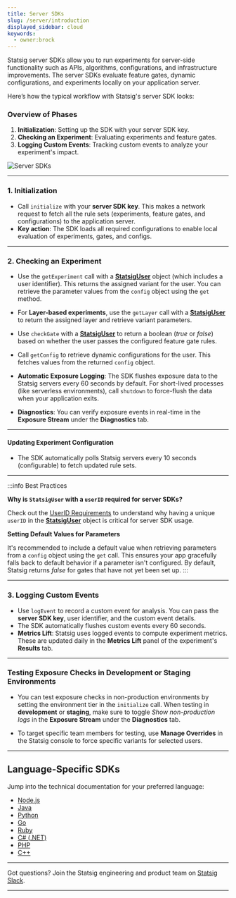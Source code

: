 ```yaml
---
title: Server SDKs
slug: /server/introduction
displayed_sidebar: cloud
keywords:
  - owner:brock
---
```


Statsig server SDKs allow you to run experiments for server-side functionality such as APIs, algorithms, configurations, and infrastructure improvements. The server SDKs evaluate feature gates, dynamic configurations, and experiments locally on your application server.

Here’s how the typical workflow with Statsig's server SDK looks:

### Overview of Phases
1. **Initialization**: Setting up the SDK with your server SDK key.
2. **Checking an Experiment**: Evaluating experiments and feature gates.
3. **Logging Custom Events**: Tracking custom events to analyze your experiment's impact.

![Server SDKs](https://user-images.githubusercontent.com/1315028/169563936-121cb75e-37e5-491f-8bb1-2d853c2e04b8.png)

---

### 1. Initialization

- Call `initialize` with your **server SDK key**. This makes a network request to fetch all the rule sets (experiments, feature gates, and configurations) to the application server.
- **Key action**: The SDK loads all required configurations to enable local evaluation of experiments, gates, and configs.

---

### 2. Checking an Experiment

- Use the `getExperiment` call with a [**StatsigUser**](/concepts/user) object (which includes a user identifier). This returns the assigned variant for the user. You can retrieve the parameter values from the `config` object using the `get` method.
  
- For **Layer-based experiments**, use the `getLayer` call with a [**StatsigUser**](/concepts/user) to return the assigned layer and retrieve variant parameters.

- Use `checkGate` with a [**StatsigUser**](/concepts/user) to return a boolean (_true_ or _false_) based on whether the user passes the configured feature gate rules.

- Call `getConfig` to retrieve dynamic configurations for the user. This fetches values from the returned `config` object.

- **Automatic Exposure Logging**: The SDK flushes exposure data to the Statsig servers every 60 seconds by default. For short-lived processes (like serverless environments), call `shutdown` to force-flush the data when your application exits.

- **Diagnostics**: You can verify exposure events in real-time in the **Exposure Stream** under the **Diagnostics** tab.

---

#### Updating Experiment Configuration

- The SDK automatically polls Statsig servers every 10 seconds (configurable) to fetch updated rule sets.

---

:::info Best Practices

**Why is `StatsigUser` with a `userID` required for server SDKs?**

Check out the [UserID Requirements](/concepts/user#why-is-an-id-always-required-for-server-sdks) to understand why having a unique `userID` in the [**StatsigUser**](/concepts/user) object is critical for server SDK usage.

**Setting Default Values for Parameters**

It's recommended to include a default value when retrieving parameters from a `config` object using the `get` call. This ensures your app gracefully falls back to default behavior if a parameter isn't configured. By default, Statsig returns _false_ for gates that have not yet been set up.
:::

---

### 3. Logging Custom Events

- Use `logEvent` to record a custom event for analysis. You can pass the **server SDK key**, user identifier, and the custom event details.
- The SDK automatically flushes custom events every 60 seconds.
- **Metrics Lift**: Statsig uses logged events to compute experiment metrics. These are updated daily in the **Metrics Lift** panel of the experiment's **Results** tab.

---

### Testing Exposure Checks in Development or Staging Environments

- You can test exposure checks in non-production environments by setting the environment tier in the `initialize` call. When testing in **development** or **staging**, make sure to toggle _Show non-production logs_ in the **Exposure Stream** under the **Diagnostics** tab.
  
- To target specific team members for testing, use **Manage Overrides** in the Statsig console to force specific variants for selected users.

---

## Language-Specific SDKs

Jump into the technical documentation for your preferred language:

- [Node.js](/server/nodejsServerSDK)
- [Java](/server/javaSdk)
- [Python](/server/pythonSDK)
- [Go](/server/golangSDK)
- [Ruby](/server/rubySDK)
- [C# (.NET)](/server/dotnetSDK)
- [PHP](/server/phpSDK)
- [C++](/server/cppSDK)

---

Got questions? Join the Statsig engineering and product team on [Statsig Slack](https://statsig.com/slack).

---
